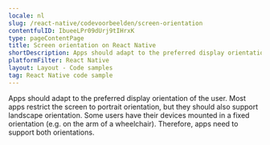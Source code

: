 ```yaml
---
locale: nl
slug: /react-native/codevoorbeelden/screen-orientation
contentfulID: IbueeLPr09dUrj9tIHrxK
type: pageContentPage
title: Screen orientation on React Native
shortDescription: Apps should adapt to the preferred display orientation of the user.
platformFilter: React Native
layout: Layout - Code samples
tag: React Native code sample
---
```


Apps should adapt to the preferred display orientation of the user. Most apps restrict the screen to portrait orientation, but they should also support landscape orientation. Some users have their devices mounted in a fixed orientation (e.g. on the arm of a wheelchair). Therefore, apps need to support both orientations.

<CodeSample id="screen-orientation" locale="nl" platform="react native"/>